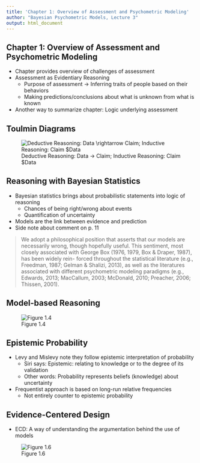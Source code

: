 ```yaml
---
title: 'Chapter 1: Overview of Assessment and Psychometric Modeling'
author: "Bayesian Psychometric Models, Lecture 3"
output: html_document
---
```



<!--
```r
knitr::opts_chunk$set(echo = FALSE)
```
--> 

## Chapter 1: Overview of Assessment and Psychometric Modeling

- Chapter provides overview of challenges of assessment
- Assessment as Evidentiary Reasoning
    - Purpose of assessment $\rightarrow$ Inferring traits of people based on their behaviors
    - Making predictions/conclusions about what is unknown from what is known 
- Another way to summarize chapter: Logic underlying assessment


## Toulmin Diagrams

![Deductive Reasoning: Data $\rightarrow$ Claim; Inductive Reasoning: Claim $\rightarrow Data](images/figure1.3.png)

## Reasoning with Bayesian Statistics

- Bayesian statistics brings about probabilistic statements into logic of reasoning
    - Chances of being right/wrong about events
    - Quantification of uncertainty
- Models are the link between evidence and prediction
- Side note about comment on p. 11

> We adopt a philosophical position that asserts that our models are necessarily wrong, though hopefully useful. This sentiment, most closely associated with George Box (1976, 1979, Box  & Draper, 1987), has been widely rein- forced throughout the statistical literature (e.g., Freedman, 1987; Gelman & Shalizi, 2013), as well as the literatures associated with different psychometric modeling paradigms (e.g., Edwards, 2013; MacCallum, 2003; McDonald, 2010; Preacher, 2006; Thissen, 2001). 

## Model-based Reasoning 

![Figure 1.4](images/figure1.4.png)

## Epistemic Probability

- Levy and Mislevy note they follow epistemic interpretation of probability 
    - Siri says: Epistemic: relating to knowledge or to the degree of its validation
    - Other words: Probability represents beliefs (knowledge) about uncertainty
- Frequentist approach is based on long-run relative frequencies
    - Not entirely counter to epistemic probability 
    
## Evidence-Centered Design

- ECD: A way of understanding the argumentation behind the use of models 

![Figure 1.6](images/figure1.6.png)
